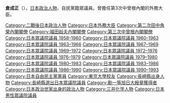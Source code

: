 {{Infobox Officeholder
|honorific-prefix  = 
|name              = 倉成 正
|original_name     = 
|honorific-suffix  = 
|image             = 
|imagesize         = 250px
|caption        = 
|smallimage        = 
|order             = 
|office           = {{JPN}}第114任[[外務大臣_(日本)|外務大臣]]
|term_start       = 1986年7月22日
|term_end         = 1987年11月6日
|primeminister   = [[中曾根康弘|中曾根康弘]]
|predecessor      = [[安倍晋太郎|安倍晋太郎]]
|successor        = [[宇野宗佑|宇野宗佑]]
|office1          = {{JPN}}第25、28任[[經濟企劃廳長官|經濟企劃廳長官]]
|term_start1       = 1976年12月24日
|term_end1         = 1977年11月28日
|primeminister1   = [[福田赳夫|福田赳夫]]
|predecessor1     = {{link-ja|野田卯一|野田卯一}}
|successor1       = [[宮澤喜一|宮澤喜一]]
|term_start2       = 1974年11月11日
|term_end2         = 1974年12月9日
|primeminister2   = [[田中角榮|田中角榮]]
|predecessor2     = {{link-ja|内田常雄|内田常雄}}
|successor2       = [[福田赳夫|福田赳夫]]
| office3       = {{JPN}}[[眾議院_(日本)|眾議院]]議員
| term_start3    = 1958年5月23日
| term_end3     = 1993年6月18日
|predecessor3   =
|successor3    = 
|constituency3 = {{link-ja|長崎縣第1區 (中選舉區)|長崎県第1区 (中選挙区)|長崎縣第1區}}
|birth_date       = {{birth date|1918|8|31}}
|birth_place      = {{EOJ}}[[長崎縣|長崎縣]][[長崎市|長崎市]]
|death_date       =  {{death date and age|1996|7|3|1918|8|31}}
|death_place      = 
|party          = [[自由民主黨_(日本)|自由民主黨]]
|spouse           = 
|parents = {{link-ja|倉成庄八郎|倉成庄八郎}}（父）
|relatives={{link-ja|西岡竹次郎|西岡竹次郎}}（伯父）<br>{{link-ja|西岡春|西岡ハル}}（伯母）<br>[[西岡武夫|西岡武夫]]（堂弟）<br>西岡公夫（堂弟）<br>{{link-ja|西岡秀子|西岡秀子}}（堂姪女）
|children={{link-ja|倉成正和|倉成正和}}（長子）
|alma_mater       = [[東京大学|東京大学]]法学部政治学科
|website          = 
}}
'''倉成正'''（{{bd|1918年|8月31日|1996年|7月3日|Kuranari Tadashi}}），[[日本|日本]][[政治人物|政治人物]]，自民黨籍眾議員。曾擔任第3次中曾根內閣的外務大臣。

{{start box}}
{{s-par}}
{{succession box
| title  = {{Flagicon|日本}} [[予算委員会|衆議院予算委員長]]
| before = [[久野忠治|久野忠治]]
| years  = 1983年 - 1984年
| after  = [[天野光晴|天野光晴]]
}}
{{succession box
| title  = {{Flagicon|日本}} 衆議院社会労働委員長
| before = [[森田重次郎|森田重次郎]]
| years  = 1970年 - 1971年
| after  = [[森山欽司|森山欽司]]
}}
{{s-off}}
{{succession box
| title  = {{Flagicon|日本}} [[外務大臣_(日本)|外務大臣]]
| before = [[安倍晋太郎|安倍晋太郎]]
| years  = 第114代：1986年 - 1987年
| after  = [[宇野宗佑|宇野宗佑]]
}}
{{succession box
| title  = {{Flagicon|日本}} [[內閣府特命擔當大臣（經濟財政政策擔當）|經濟企劃廳長官]]
| before = [[野田卯一|野田卯一]]<br />[[内田常雄|内田常雄]]
| years  = 第28代：1976年 - 1977年<br />第25代：1974年
| after  = [[宮澤喜一|宮澤喜一]]<br />[[福田赳夫|福田赳夫]]
}}
{{s-ppo}}
{{succession box
| title  = [[自由民主党税制調査会長|自由民主党税制調査会長]]
| before = [[金子一平|金子一平]]
| years  = 1978年 - 1979年
| after  = [[山中貞則|山中貞則]]
}}
{{end box}}

{{外務大臣}}
{{第二次田中角榮內閣}}
{{福田赳夫內閣}}
{{第三次中曾根內閣}}

{{DEFAULTSORT:Kuranari Tadashi}}
[[Category:二戰後日本政治人物|Category:二戰後日本政治人物]]
[[Category:日本外務大臣|Category:日本外務大臣]]
[[Category:第二次田中角榮內閣閣僚|Category:第二次田中角榮內閣閣僚]]
[[Category:福田赳夫內閣閣僚|Category:福田赳夫內閣閣僚]]
[[Category:第三次中曾根內閣閣僚|Category:第三次中曾根內閣閣僚]]
[[Category:日本眾議院議員_1958–1960|Category:日本眾議院議員 1958–1960]]
[[Category:日本眾議院議員_1960–1963|Category:日本眾議院議員 1960–1963]]
[[Category:日本眾議院議員_1963–1966|Category:日本眾議院議員 1963–1966]]
[[Category:日本眾議院議員_1967–1969|Category:日本眾議院議員 1967–1969]]
[[Category:日本眾議院議員_1969–1972|Category:日本眾議院議員 1969–1972]]
[[Category:日本眾議院議員_1972–1976|Category:日本眾議院議員 1972–1976]]
[[Category:日本眾議院議員_1976–1979|Category:日本眾議院議員 1976–1979]]
[[Category:日本眾議院議員_1979–1980|Category:日本眾議院議員 1979–1980]]
[[Category:日本眾議院議員_1980–1983|Category:日本眾議院議員 1980–1983]]
[[Category:日本眾議院議員_1983–1986|Category:日本眾議院議員 1983–1986]]
[[Category:日本眾議院議員_1986–1990|Category:日本眾議院議員 1986–1990]]
[[Category:日本眾議院議員_1990–1993|Category:日本眾議院議員 1990–1993]]
[[Category:日本自由民主黨黨員|Category:日本自由民主黨黨員]]
[[Category:東京大學校友|Category:東京大學校友]]
[[Category:長崎縣出身人物|Category:長崎縣出身人物]]
[[Category:長崎縣選出日本眾議院議員|Category:長崎縣選出日本眾議院議員]]
[[Category:勳一等旭日大綬章獲得者|Category:勳一等旭日大綬章獲得者]]
[[Category:日本政治世家出身的政治人物|Category:日本政治世家出身的政治人物]]
[[Category:三井化学人物|Category:三井化学人物]]
[[Category:日本男性眾議院議員|Category:日本男性眾議院議員]]